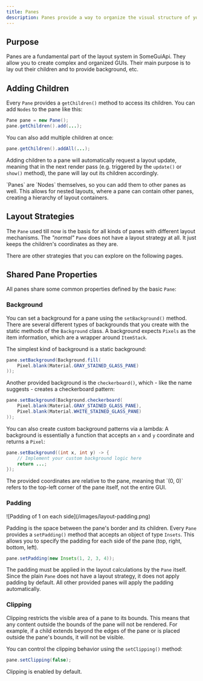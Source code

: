 ```yaml
---
title: Panes
description: Panes provide a way to organize the visual structure of your GUI.
---
```


## Purpose

Panes are a fundamental part of the layout system in SomeGuiApi. They allow you to create complex and organized GUIs. Their main purpose is to lay out their children
and to provide background, etc.

## Adding Children

Every `Pane` provides a `getChildren()` method to access its children. You can add `Nodes` to the pane like this:

```java
Pane pane = new Pane();
pane.getChildren().add(...);
```

You can also add multiple children at once:

```java
pane.getChildren().addAll(...);
```

Adding children to a pane will automatically request a layout update, meaning that in the next render pass (e.g. triggered by the `update()` or `show()` method), the pane will lay out its children accordingly.

<Info>
	`Panes` are `Nodes` themselves, so you can add them to other panes as well. This allows for nested layouts, where a pane can contain other panes, creating a hierarchy of layout containers.
</Info>

## Layout Strategies

The `Pane` used till now is the basis for all kinds of panes with different layout mechanisms. The _"normal"_ `Pane` does not have a layout strategy at all.
It just keeps the children's coordinates as they are.

There are other strategies that you can explore on the following pages.

## Shared Pane Properties

All panes share some common properties defined by the basic `Pane`:

### Background

You can set a background for a pane using the `setBackground()` method. There are several different types of backgrounds that you create with the static methods of the `Background` class.
A background expects `Pixels` as the item information, which are a wrapper around `ItemStack`.

The simplest kind of background is a static background:

```java
pane.setBackground(Background.fill(
	Pixel.blank(Material.GRAY_STAINED_GLASS_PANE)
));
```

Another provided background is the `checkerboard()`, which - like the name suggests - creates a checkerboard pattern:

```java
pane.setBackground(Background.checkerboard(
	Pixel.blank(Material.GRAY_STAINED_GLASS_PANE),
	Pixel.blank(Material.WHITE_STAINED_GLASS_PANE)
));
```

You can also create custom background patterns via a lambda: A background is essentially a function that accepts an `x` and `y` coordinate and returns a `Pixel`:

```java
pane.setBackground((int x, int y) -> {
	// Implement your custom background logic here
	return ...;
});
```

<Note>
	The provided coordinates are relative to the pane, meaning that `(0, 0)` refers to the top-left corner of the pane itself, not the entire GUI.
</Note>

### Padding

<Frame rounded={false} overflowBottom>
	![Padding of 1 on each side](/images/layout-padding.png)
</Frame>

Padding is the space between the pane's border and its children. Every `Pane` provides a `setPadding()` method that accepts an object of type
`Insets`. This allows you to specify the padding for each side of the pane (top, right, bottom, left).

```java
pane.setPadding(new Insets(1, 2, 3, 4));
```

The padding must be applied in the layout calculations by the `Pane` itself. Since the plain `Pane` does not have a layout strategy, it does not apply padding by default.
All other provided panes will apply the padding automatically.

### Clipping

Clipping restricts the visible area of a pane to its bounds. This means that any content outside the bounds of the pane will not be rendered.
For example, if a child extends beyond the edges of the pane or is placed outside the pane's bounds, it will not be visible.

You can control the clipping behavior using the `setClipping()` method:

```java
pane.setClipping(false);
```

<Info>
	Clipping is enabled by default.
</Info>
